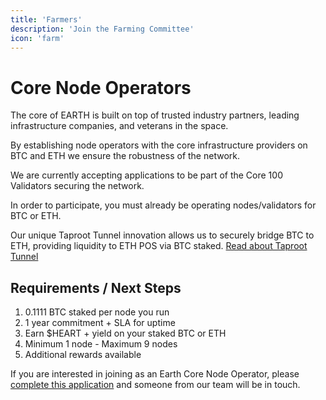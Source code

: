 ```yaml
---
title: 'Farmers'
description: 'Join the Farming Committee'
icon: 'farm'
---
```


# Core Node Operators

The core of EARTH is built on top of trusted industry partners, leading infrastructure companies, and veterans in the space. 

By establishing node operators with the core infrastructure providers on BTC and ETH we ensure the robustness of the network.

We are currently accepting applications to be part of the Core 100 Validators securing the network.

In order to participate, you must already be operating nodes/validators for BTC or ETH.

Our unique Taproot Tunnel innovation allows us to securely bridge BTC to ETH, providing liquidity to ETH POS via BTC staked. [Read about Taproot Tunnel](https://taproottunnel.com)

## Requirements / Next Steps

1. 0.1111 BTC staked per node you run
2. 1 year commitment + SLA for uptime
3. Earn $HEART + yield on your staked BTC or ETH
4. Minimum 1 node - Maximum 9 nodes
5. Additional rewards available

If you are interested in joining as an Earth Core Node Operator, please [complete this application](https://earthstaking.typeform.com/to/bM6iXb4c) and someone from our team will be in touch.
